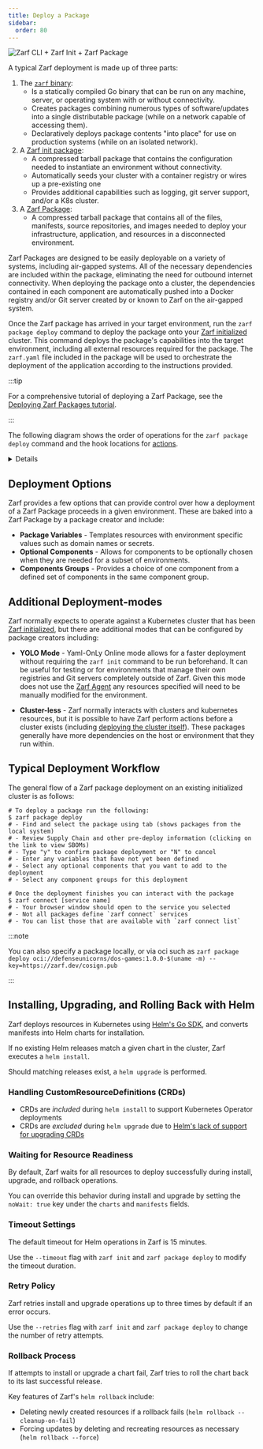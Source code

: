 ```yaml
---
title: Deploy a Package
sidebar:
  order: 80
---
```



![Zarf CLI + Zarf Init + Zarf Package](../../../assets/zarf-bubbles.svg)

A typical Zarf deployment is made up of three parts:

1. The [`zarf` binary](/getting-started/install/):
   - Is a statically compiled Go binary that can be run on any machine, server, or operating system with or without connectivity.
   - Creates packages combining numerous types of software/updates into a single distributable package (while on a network capable of accessing them).
   - Declaratively deploys package contents "into place" for use on production systems (while on an isolated network).
2. A [Zarf init package](/ref/init-package/):
   - A compressed tarball package that contains the configuration needed to instantiate an environment without connectivity.
   - Automatically seeds your cluster with a container registry or wires up a pre-existing one
   - Provides additional capabilities such as logging, git server support, and/or a K8s cluster.
3. A [Zarf Package](/ref/packages/):
   - A compressed tarball package that contains all of the files, manifests, source repositories, and images needed to deploy your infrastructure, application, and resources in a disconnected environment.

Zarf Packages are designed to be easily deployable on a variety of systems, including air-gapped systems. All of the necessary dependencies are included within the package, eliminating the need for outbound internet connectivity. When deploying the package onto a cluster, the dependencies contained in each component are automatically pushed into a Docker registry and/or Git server created by or known to Zarf on the air-gapped system.

Once the Zarf package has arrived in your target environment, run the `zarf package deploy` command to deploy the package onto your [Zarf initialized](/tutorials/1-initializing-a-k8s-cluster/) cluster. This command deploys the package's capabilities into the target environment, including all external resources required for the package. The `zarf.yaml` file included in the package will be used to orchestrate the deployment of the application according to the instructions provided.

:::tip

For a comprehensive tutorial of deploying a Zarf Package, see the [Deploying Zarf Packages tutorial](/tutorials/2-deploying-zarf-packages).

:::

The following diagram shows the order of operations for the `zarf package deploy` command and the hook locations for [actions](/ref/examples/component-actions/).

<Details label="Lifecycle Diagram">
<Mermaid diagram={`
graph TD
    B1(load package archive)-->B2
    B2(handle multipart package)-->B3
    B3(extract archive to temp dir)-->B4
    B4(validate package checksums and signature)-->B5
    B5(filter components by architecture & OS)-->B6
    B6(save SBOM files to current dir)-->B7
    B7(handle deprecations and breaking changes)-->B9
    B9(confirm package deploy):::prompt-->B10
    B10(process deploy-time variables)-->B11
    B11(prompt for missing variables)-->B12
    B12(prompt to confirm components)-->B13
    B13(prompt to choose components in '.group')-->B14

    subgraph  ""
    B14(deploy each component)-->B14
    B14 --> B15(run each '.actions.onDeploy.before'):::action-->B15
    B15 --> B16(copy '.files')-->B17
    B17(load Zarf State)-->B18
    B18(push '.images')-->B19
    B19(push '.repos')-->B20
    B20(process '.dataInjections')-->B21
    B21(install '.charts')-->B22
    B22(apply '.manifests')-->B23
    B23(run each '.actions.onDeploy.after'):::action-->B23
    B23-->B24{Success?}
    B24-->|Yes|B25(run each\n'.actions.onDeploy.success'):::action-->B25
    B24-->|No|B26(run each\n'.actions.onDeploy.failure'):::action-->B26-->B999

    B999[Abort]:::fail
    end

    B25-->B27(print Zarf connect table)
    B27-->B28(save package data to cluster)


    classDef prompt fill:#4adede,color:#000000
    classDef action fill:#bd93f9,color:#000000
    classDef fail fill:#aa0000
`}/>
</Details>

## Deployment Options

Zarf provides a few options that can provide control over how a deployment of a Zarf Package proceeds in a given environment.  These are baked into a Zarf Package by a package creator and include:

- **Package Variables** - Templates resources with environment specific values such as domain names or secrets.
- **Optional Components** -  Allows for components to be optionally chosen when they are needed for a subset of environments.
- **Components Groups** - Provides a choice of one component from a defined set of components in the same component group.

## Additional Deployment-modes

Zarf normally expects to operate against a Kubernetes cluster that has been [Zarf initialized](/tutorials/1-initializing-a-k8s-cluster/), but there are additional modes that can be configured by package creators including:

- **YOLO Mode** - Yaml-OnLy Online mode allows for a faster deployment without requiring the `zarf init` command to be run beforehand. It can be useful for testing or for environments that manage their own registries and Git servers completely outside of Zarf.  Given this mode does not use the [Zarf Agent](/faq#what-is-the-zarf-agent) any resources specified will need to be manually modified for the environment.

- **Cluster-less** - Zarf normally interacts with clusters and kubernetes resources, but it is possible to have Zarf perform actions before a cluster exists (including [deploying the cluster itself](/tutorials/5-creating-a-k8s-cluster-with-zarf)).  These packages generally have more dependencies on the host or environment that they run within.

## Typical Deployment Workflow

The general flow of a Zarf package deployment on an existing initialized cluster is as follows:

```shell
# To deploy a package run the following:
$ zarf package deploy
# - Find and select the package using tab (shows packages from the local system)
# - Review Supply Chain and other pre-deploy information (clicking on the link to view SBOMs)
# - Type "y" to confirm package deployment or "N" to cancel
# - Enter any variables that have not yet been defined
# - Select any optional components that you want to add to the deployment
# - Select any component groups for this deployment

# Once the deployment finishes you can interact with the package
$ zarf connect [service name]
# - Your browser window should open to the service you selected
# - Not all packages define `zarf connect` services
# - You can list those that are available with `zarf connect list`
```

:::note

You can also specify a package locally, or via oci such as `zarf package deploy oci://defenseunicorns/dos-games:1.0.0-$(uname -m) --key=https://zarf.dev/cosign.pub`

:::

## Installing, Upgrading, and Rolling Back with Helm

Zarf deploys resources in Kubernetes using [Helm's Go SDK](https://helm.sh/docs/topics/advanced/#go-sdk), and converts manifests into Helm charts for installation.

If no existing Helm releases match a given chart in the cluster, Zarf executes a `helm install`.

Should matching releases exist, a `helm upgrade` is performed.

### Handling CustomResourceDefinitions (CRDs)

   - CRDs are _included_ during `helm install` to support Kubernetes Operator deployments
   - CRDs are _excluded_ during `helm upgrade` due to [Helm's lack of support for upgrading CRDs](https://helm.sh/docs/chart_best_practices/custom_resource_definitions/#some-caveats-and-explanations)

### Waiting for Resource Readiness

By default, Zarf waits for all resources to deploy successfully during install, upgrade, and rollback operations.

You can override this behavior during install and upgrade by setting the `noWait: true` key under the `charts` and `manifests` fields.

### Timeout Settings

The default timeout for Helm operations in Zarf is 15 minutes.

Use the `--timeout` flag with `zarf init` and `zarf package deploy` to modify the timeout duration.

### Retry Policy

Zarf retries install and upgrade operations up to three times by default if an error occurs.

Use the `--retries` flag with `zarf init` and `zarf package deploy` to change the number of retry attempts.

### Rollback Process

If attempts to install or upgrade a chart fail, Zarf tries to roll the chart back to its last successful release.

Key features of Zarf's `helm rollback` include:

   - Deleting newly created resources if a rollback fails (`helm rollback --cleanup-on-fail`)
   - Forcing updates by deleting and recreating resources as necessary (`helm rollback --force`)
